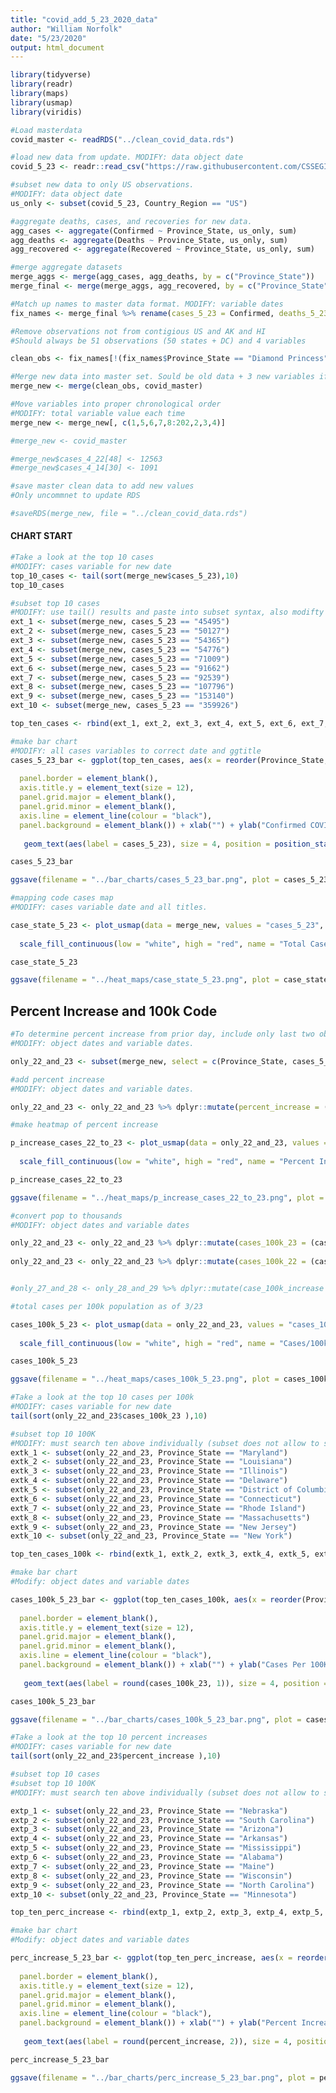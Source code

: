 ```yaml
---
title: "covid_add_5_23_2020_data"
author: "William Norfolk"
date: "5/23/2020"
output: html_document
---
```


```r
library(tidyverse)
library(readr)
library(maps)
library(usmap)
library(viridis)
```

```r
#Load masterdata
covid_master <- readRDS("../clean_covid_data.rds")
```


```r
#load new data from update. MODIFY: data object date
covid_5_23 <- readr::read_csv("https://raw.githubusercontent.com/CSSEGISandData/COVID-19/master/csse_covid_19_data/csse_covid_19_daily_reports/05-23-2020.csv")
```

```r
#subset new data to only US observations. 
#MODIFY: data object date
us_only <- subset(covid_5_23, Country_Region == "US")
```

```r
#aggregate deaths, cases, and recoveries for new data. 
agg_cases <- aggregate(Confirmed ~ Province_State, us_only, sum)
agg_deaths <- aggregate(Deaths ~ Province_State, us_only, sum)
agg_recovered <- aggregate(Recovered ~ Province_State, us_only, sum)
```

```r
#merge aggregate datasets
merge_aggs <- merge(agg_cases, agg_deaths, by = c("Province_State"))
merge_final <- merge(merge_aggs, agg_recovered, by = c("Province_State"))
```

```r
#Match up names to master data format. MODIFY: variable dates
fix_names <- merge_final %>% rename(cases_5_23 = Confirmed, deaths_5_23 = Deaths, recov_5_23 = Recovered)
```

```r
#Remove observations not from contigious US and AK and HI
#Should always be 51 observations (50 states + DC) and 4 variables

clean_obs <- fix_names[!(fix_names$Province_State == "Diamond Princess" | fix_names$Province_State == "Grand Princess" | fix_names$Province_State == "Guam" | fix_names$Province_State == "Puerto Rico" | fix_names$Province_State == "United States Virgin Islands" | fix_names$Province_State == "US" | fix_names$Province_State == "American Samoa" | fix_names$Province_State == "Northern Mariana Islands" | fix_names$Province_State == "Virgin Islands" | fix_names$Province_State == "Wuhan Evacuee" | fix_names$Province_State == "Recovered"),]
```

```r
#Merge new data into master set. Sould be old data + 3 new variables if successful
merge_new <- merge(clean_obs, covid_master)
```

```r
#Move variables into proper chronological order
#MODIFY: total variable value each time
merge_new <- merge_new[, c(1,5,6,7,8:202,2,3,4)]
```

```r
#merge_new <- covid_master
```

```r
#merge_new$cases_4_22[48] <- 12563
#merge_new$cases_4_14[30] <- 1091

```


```r
#save master clean data to add new values
#Only uncommnet to update RDS

#saveRDS(merge_new, file = "../clean_covid_data.rds")
```

#### CHART START

```r
#Take a look at the top 10 cases
#MODIFY: cases variable for new date
top_10_cases <- tail(sort(merge_new$cases_5_23),10)
top_10_cases
```

```r
#subset top 10 cases
#MODIFY: use tail() results and paste into subset syntax, also modifty cases date value
ext_1 <- subset(merge_new, cases_5_23 == "45495")
ext_2 <- subset(merge_new, cases_5_23 == "50127")
ext_3 <- subset(merge_new, cases_5_23 == "54365")
ext_4 <- subset(merge_new, cases_5_23 == "54776")
ext_5 <- subset(merge_new, cases_5_23 == "71009")
ext_6 <- subset(merge_new, cases_5_23 == "91662")
ext_7 <- subset(merge_new, cases_5_23 == "92539")
ext_8 <- subset(merge_new, cases_5_23 == "107796")
ext_9 <- subset(merge_new, cases_5_23 == "153140")
ext_10 <- subset(merge_new, cases_5_23 == "359926")

top_ten_cases <- rbind(ext_1, ext_2, ext_3, ext_4, ext_5, ext_6, ext_7, ext_8, ext_9, ext_10)
```

```r
#make bar chart
#MODIFY: all cases variables to correct date and ggtitle
cases_5_23_bar <- ggplot(top_ten_cases, aes(x = reorder(Province_State, -cases_5_23), cases_5_23)) + geom_bar(aes(fill = reorder(Province_State, -cases_5_23)),stat = "identity") + theme(axis.text.x = element_text(angle = 45, hjust = 1),
                                                                                                   legend.position = "none",                                                                        axis.text=element_text(size=12),
  panel.border = element_blank(), 
  axis.title.y = element_text(size = 12),
  panel.grid.major = element_blank(),
  panel.grid.minor = element_blank(),
  axis.line = element_line(colour = "black"),
  panel.background = element_blank()) + xlab("") + ylab("Confirmed COVID-19 Cases") + ggtitle("Top Ten Confirmed COVID-19 Cases by State 5/23/2020") +
  
   geom_text(aes(label = cases_5_23), size = 4, position = position_stack(vjust = 0.8))

cases_5_23_bar 
```

```r
ggsave(filename = "../bar_charts/cases_5_23_bar.png", plot = cases_5_23_bar)
```

```r
#mapping code cases map
#MODIFY: cases variable date and all titles.

case_state_5_23 <- plot_usmap(data = merge_new, values = "cases_5_23", color = "black") + 
  
  scale_fill_continuous(low = "white", high = "red", name = "Total Cases", label = scales::comma) + theme(legend.position = "right", plot.title = element_text(color = "black", size = 15, face = "bold"), plot.subtitle = element_text(color = "black", size = 10, face = "italic")) + labs(title = "COVID-19 Confirmed Cases by State", subtitle = "Data as of: 5/23/2020")

case_state_5_23
```

```r
ggsave(filename = "../heat_maps/case_state_5_23.png", plot = case_state_5_23)
```

## Percent Increase and 100k Code

```r
#To determine percent increase from prior day, include only last two observations
#MODIFY: object dates and variable dates.

only_22_and_23 <- subset(merge_new, select = c(Province_State, cases_5_23, cases_5_22, fips, total_pop))
```




```r
#add percent increase
#MODIFY: object dates and variable dates.

only_22_and_23 <- only_22_and_23 %>% dplyr::mutate(percent_increase = (cases_5_23 - cases_5_22) / cases_5_22 * 100)
```

```r
#make heatmap of percent increase

p_increase_cases_22_to_23 <- plot_usmap(data = only_22_and_23, values = "percent_increase", color = "black") + 
  
  scale_fill_continuous(low = "white", high = "red", name = "Percent Increase", label = scales::comma) + theme(legend.position = "right", plot.title = element_text(color = "black", size = 15, face = "bold"), plot.subtitle = element_text(color = "black", size = 10, face = "italic")) + labs(title = "Percent Increase of Confirmed COVID-19 Cases by State", subtitle = "From: 5/22/2020-5/23/2020")

p_increase_cases_22_to_23
```

```r
ggsave(filename = "../heat_maps/p_increase_cases_22_to_23.png", plot = p_increase_cases_22_to_23)
```

```r
#convert pop to thousands
#MODIFY: object dates and variable dates

only_22_and_23 <- only_22_and_23 %>% dplyr::mutate(cases_100k_23 = (cases_5_23 / total_pop) *100000)
  
only_22_and_23 <- only_22_and_23 %>% dplyr::mutate(cases_100k_22 = (cases_5_22 / total_pop) * 100000)


#only_27_and_28 <- only_28_and_29 %>% dplyr::mutate(case_100k_increase = (cases_100k_28 - cases_100k_27) / cases_100k_27 *100)

```

```r
#total cases per 100k population as of 3/23

cases_100k_5_23 <- plot_usmap(data = only_22_and_23, values = "cases_100k_23", color = "black") + 
  
  scale_fill_continuous(low = "white", high = "red", name = "Cases/100k Population", label = scales::comma) + theme(legend.position = "right", plot.title = element_text(color = "black", size = 15, face = "bold"), plot.subtitle = element_text(color = "black", size = 10, face = "italic")) + labs(title = "COVID-19 Confirmed Cases Per 100K Individuals by State", subtitle = "Data as of: 5/23/2020")

cases_100k_5_23
```

```r
ggsave(filename = "../heat_maps/cases_100k_5_23.png", plot = cases_100k_5_23)
```

```r
#Take a look at the top 10 cases per 100k
#MODIFY: cases variable for new date
tail(sort(only_22_and_23$cases_100k_23 ),10)
```


```r
#subset top 10 100K
#MODIFY: must search ten above individually (subset does not allow to select by these values for some reason...) and past the states in the code below.Also modify variable and object date names.
extk_1 <- subset(only_22_and_23, Province_State == "Maryland")
extk_2 <- subset(only_22_and_23, Province_State == "Louisiana")
extk_3 <- subset(only_22_and_23, Province_State == "Illinois")
extk_4 <- subset(only_22_and_23, Province_State == "Delaware")
extk_5 <- subset(only_22_and_23, Province_State == "District of Columbia")
extk_6 <- subset(only_22_and_23, Province_State == "Connecticut")
extk_7 <- subset(only_22_and_23, Province_State == "Rhode Island")
extk_8 <- subset(only_22_and_23, Province_State == "Massachusetts")
extk_9 <- subset(only_22_and_23, Province_State == "New Jersey")
extk_10 <- subset(only_22_and_23, Province_State == "New York")

top_ten_cases_100k <- rbind(extk_1, extk_2, extk_3, extk_4, extk_5, extk_6, extk_7, extk_8, extk_9, extk_10)
```

```r
#make bar chart
#Modify: object dates and variable dates

cases_100k_5_23_bar <- ggplot(top_ten_cases_100k, aes(x = reorder(Province_State, -cases_100k_23), cases_100k_23)) + geom_bar(aes(fill = reorder(Province_State, -cases_100k_23)), stat = "identity") + theme(axis.text.x = element_text(angle = 45, hjust = 1),
                                                                                                   legend.position = "none",                                                                        axis.text=element_text(size=12),
  panel.border = element_blank(),   
  axis.title.y = element_text(size = 12),
  panel.grid.major = element_blank(),
  panel.grid.minor = element_blank(),
  axis.line = element_line(colour = "black"),
  panel.background = element_blank()) + xlab("") + ylab("Cases Per 100K Individuals") + ggtitle("Top Ten COVID-19 Confirmed Cases Per 100K Individuals by State 5/23/2020") +
  
   geom_text(aes(label = round(cases_100k_23, 1)), size = 4, position = position_stack(vjust = 0.8))

cases_100k_5_23_bar
```

```r
ggsave(filename = "../bar_charts/cases_100k_5_23_bar.png", plot = cases_100k_5_23_bar)
```

```r
#Take a look at the top 10 percent increases
#MODIFY: cases variable for new date
tail(sort(only_22_and_23$percent_increase ),10)
```

```r
#subset top 10 cases
#subset top 10 100K
#MODIFY: must search ten above individually (subset does not allow to select by these values for some reason...) and past the states in the code below.Also modify variable and object date names.

extp_1 <- subset(only_22_and_23, Province_State == "Nebraska")
extp_2 <- subset(only_22_and_23, Province_State == "South Carolina")
extp_3 <- subset(only_22_and_23, Province_State == "Arizona")
extp_4 <- subset(only_22_and_23, Province_State == "Arkansas")
extp_5 <- subset(only_22_and_23, Province_State == "Mississippi")
extp_6 <- subset(only_22_and_23, Province_State == "Alabama")
extp_7 <- subset(only_22_and_23, Province_State == "Maine")
extp_8 <- subset(only_22_and_23, Province_State == "Wisconsin")
extp_9 <- subset(only_22_and_23, Province_State == "North Carolina")
extp_10 <- subset(only_22_and_23, Province_State == "Minnesota")

top_ten_perc_increase <- rbind(extp_1, extp_2, extp_3, extp_4, extp_5, extp_6, extp_7, extp_8, extp_9, extp_10)
```

```r
#make bar chart
#Modify: object dates and variable dates

perc_increase_5_23_bar <- ggplot(top_ten_perc_increase, aes(x = reorder(Province_State, -percent_increase), percent_increase)) + geom_bar(aes(fill = reorder(Province_State, -percent_increase)), stat = "identity") + theme(axis.text.x = element_text(angle = 45, hjust = 1),
                                                                                                   legend.position = "none",                                                                        axis.text=element_text(size=12),
  panel.border = element_blank(),   
  axis.title.y = element_text(size = 12),
  panel.grid.major = element_blank(),
  panel.grid.minor = element_blank(),
  axis.line = element_line(colour = "black"),
  panel.background = element_blank()) + xlab("") + ylab("Percent Increase") + ggtitle("COVID-19: Top Ten Percent Increase by State from 5/22/20-5/23/20") +
  
   geom_text(aes(label = round(percent_increase, 2)), size = 4, position = position_stack(vjust = 0.8))

perc_increase_5_23_bar
```

```r
ggsave(filename = "../bar_charts/perc_increase_5_23_bar.png", plot = perc_increase_5_23_bar)
```